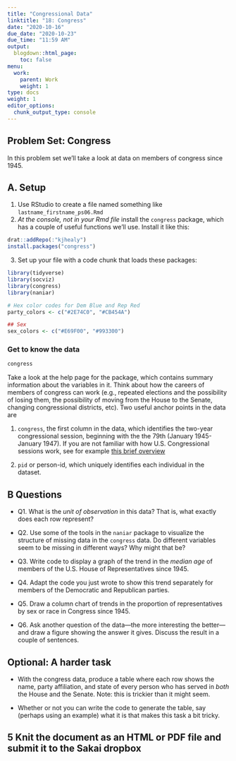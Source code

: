```yaml
---
title: "Congressional Data"
linktitle: "18: Congress"
date: "2020-10-16"
due_date: "2020-10-23"
due_time: "11:59 AM"
output:
  blogdown::html_page:
    toc: false
menu:
  work:
    parent: Work
    weight: 1
type: docs
weight: 1
editor_options: 
  chunk_output_type: console
---
```


## Problem Set: Congress

In this problem set we'll take a look at data on members of congress since 1945.


## A. Setup 

1. Use RStudio to create a file named something like `lastname_firstname_ps06.Rmd`
2. _At the console, not in your Rmd file_ install the `congress` package, which has a couple of useful functions we'll use. Install it like this:

```r
drat::addRepo(:"kjhealy")
install.packages("congress")
```


3. Set up your file with a code chunk that loads these packages:

```r
library(tidyverse)
library(socviz)
library(congress)
library(naniar)
```

```r
# Hex color codes for Dem Blue and Rep Red
party_colors <- c("#2E74C0", "#CB454A")

## Sex
sex_colors <- c("#E69F00", "#993300")
```


### Get to know the data

```r
congress
```


Take a look at the help page for the package, which contains summary information about the variables in it. Think about how the careers of members of congress can work (e.g., repeated elections and the possibility of losing them, the possibility of moving from the House to the Senate, changing congressional districts, etc). Two useful anchor points in the data are 

(1) `congress`, the first column in the data, which identifies the two-year congressional session, beginning with the the 79th (January 1945-January 1947). If you are not familiar with how U.S. Congressional sessions work, see for example [this brief overview](https://www.usa.gov/midterm-state-and-local-elections#item-213861)   

(2) `pid` or person-id, which uniquely identifies each individual in the dataset.


## B Questions

- Q1. What is the _unit of observation_ in this data? That is, what exactly does each row represent?

- Q2. Use some of the tools in the `naniar` package to visualize the structure of missing data in the `congress` data. Do different variables seem to be missing in different ways? Why might that be?

- Q3. Write code to display a graph of the trend in the _median age_ of members of the U.S. House of Representatives since 1945. 

- Q4. Adapt the code you just wrote to show this trend separately for members of the Democratic and Republican parties. 

- Q5. Draw a column chart of trends in the proportion of representatives by sex or race in Congress since 1945.

- Q6. Ask another question of the data---the more interesting the better---and draw a figure showing the answer it gives. Discuss the result in a couple of sentences.                                                                                                                                                


## Optional: A harder task

- With the congress data, produce a table where each row shows the name, party affiliation, and state of every person who has served in *both* the House and the Senate. Note: this is trickier than it might seem. 

- Whether or not you can write the code to generate the table, say (perhaps using an example) what it is that makes this task a bit tricky.

## 5 Knit the document as an HTML or PDF file and submit it to the Sakai dropbox
